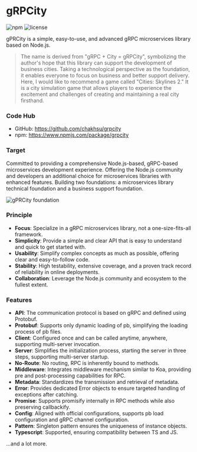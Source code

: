 # gRPCity

<p class="_flex _h-6 _mt-4 _gap-2">
    <img alt="npm" src="https://badgen.net/npm/v/grpcity"></img>
    <img alt="license" src="https://badgen.net/npm/license/grpcity"></img>
</p>

gPRCity is a simple, easy-to-use, and advanced gRPC microservices library based on Node.js.

> The name is derived from "gRPC + City = gRPCity", symbolizing the author's hope that this library can support the development of business cities. Taking a technological perspective as the foundation, it enables everyone to focus on business and better support delivery. Here, I would like to recommend a game called "Cities: Skylines 2." It is a city simulation game that allows players to experience the excitement and challenges of creating and maintaining a real city firsthand.

### Code Hub

- GitHub: https://github.com/chakhsu/grpcity
- npm: https://www.npmjs.com/package/grpcity

### Target

Committed to providing a comprehensive Node.js-based, gRPC-based microservices development experience. Offering the Node.js community and developers an additional choice for microservices libraries with enhanced features.
Building two foundations: a microservices library technical foundation and a business support foundation.

![gPRCity foundation](/img/grpcity-foundation.svg)

### Principle

- **Focus**: Specialize in a gRPC microservices library, not a one-size-fits-all framework.
- **Simplicity**: Provide a simple and clear API that is easy to understand and quick to get started with.
- **Usability**: Simplify complex concepts as much as possible, offering clear and easy-to-follow code.
- **Stability**: High testability, extensive coverage, and a proven track record of reliability in online deployments.
- **Collaboration**: Leverage the Node.js community and ecosystem to the fullest extent.

### Features

- **API**: The communication protocol is based on gRPC and defined using Protobuf.
- **Protobuf**: Supports only dynamic loading of pb, simplifying the loading process of pb files.
- **Client**: Configured once and can be called anytime, anywhere, supporting multi-server invocation.
- **Server**: Simplifies the initialization process, starting the server in three steps, supporting multi-server startup.
- **No-Route**: No routing, RPC is inherently bound to methods.
- **Middleware**: Integrates middleware mechanism similar to Koa, providing pre and post-processing capabilities for RPC.
- **Metadata**: Standardizes the transmission and retrieval of metadata.
- **Error**: Provides dedicated Error objects to ensure targeted handling of exceptions after catching.
- **Promise**: Supports promisify internally in RPC methods while also preserving callbackify.
- **Config**: Aligned with official configurations, supports pb load configuration and gRPC channel configuration.
- **Pattern**: Singleton pattern ensures the uniqueness of instance objects.
- **Typescript**: Supported, ensuring compatibility between TS and JS.

...and a lot more.
